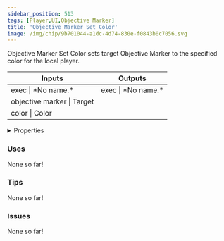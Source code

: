 ```yaml
---
sidebar_position: 513
tags: [Player,UI,Objective Marker]
title: 'Objective Marker Set Color'
image: /img/chip/9b701044-a1dc-4d74-830e-f0843b0c7056.svg
---
```


Objective Marker Set Color sets target Objective Marker to the specified color for the local player.



<IChip uuid="9b701044-a1dc-4d74-830e-f0843b0c7056"/>

<table><thead><tr><th>Inputs</th><th>Outputs</th></tr></thead><tbody><tr><td>exec | *No name.*</td><td>exec | *No name.*</td></tr><tr><td>objective marker | Target</td><td /></tr><tr><td>color | Color</td><td /></tr></tbody></table>

<details>
  <summary>Properties</summary>
  <div>
    <div>
    <table>
      <tbody>
        <tr>
          <td>Is beta required?</td>
          <td>No</td>
        </tr>
        <tr>
          <td>Is chip a trolling risk?</td>
          <td>No</td>
        </tr>
        <tr>
          <td>Is chip a role assignment risk?</td>
          <td>No</td>
        </tr>
        <tr>
          <td>Chip UUID</td>
          <td>9b701044-a1dc-4d74-830e-f0843b0c7056</td>
        </tr>
        <tr>
          <td>Room availability</td>
          <td>Available everywhere</td>
        </tr>
      </tbody>
    </table>
    </div>
  </div>
</details>

### Uses

None so far!

### Tips

None so far!

### Issues

None so far!